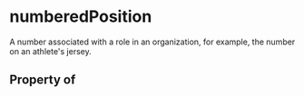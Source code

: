 # numberedPosition

A number associated with a role in an organization, for example, the number on an athlete's jersey.

## Property of



